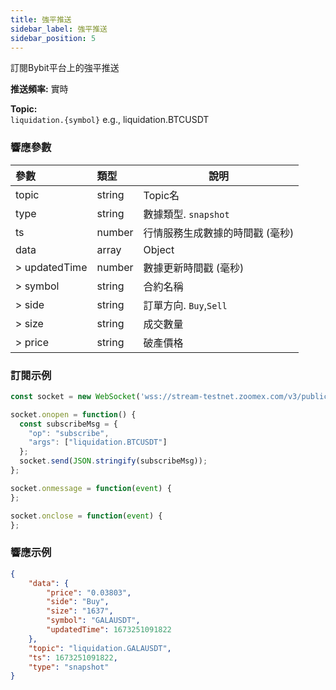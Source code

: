 ```yaml
---
title: 強平推送
sidebar_label: 強平推送
sidebar_position: 5
---
```


訂閱Bybit平台上的強平推送

**推送頻率:** 實時

**Topic:**<br/>
`liquidation.{symbol}` e.g., liquidation.BTCUSDT

### 響應參數
| 參數 | 類型 | 說明|
|:----- |:-----|----- |
|topic |string |Topic名 |
|type |string |數據類型. `snapshot` |
|ts |number |行情服務生成數據的時間戳 (毫秒) |
|data |array |Object |
|> updatedTime |number |數據更新時間戳 (毫秒) |
|> symbol |string |合約名稱 |
|> side |string |訂單方向. `Buy`,`Sell` |
|> size |string |成交數量 |
|> price |string |破產價格 |

### 訂閱示例

```javascript
const socket = new WebSocket('wss://stream-testnet.zoomex.com/v3/public/linear');

socket.onopen = function() {
  const subscribeMsg = {
    "op": "subscribe",
    "args": ["liquidation.BTCUSDT"]
  };
  socket.send(JSON.stringify(subscribeMsg));
};

socket.onmessage = function(event) {
};

socket.onclose = function(event) {
};
```

### 響應示例

```json
{
    "data": {
        "price": "0.03803",
        "side": "Buy",
        "size": "1637",
        "symbol": "GALAUSDT",
        "updatedTime": 1673251091822
    },
    "topic": "liquidation.GALAUSDT",
    "ts": 1673251091822,
    "type": "snapshot"
}
```
